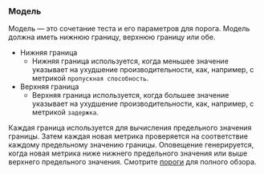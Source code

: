 ### Модель
Модель — это сочетание теста и его параметров для порога.
Модель должна иметь нижнюю границу, верхнюю границу или обе.

- Нижняя граница
  - Нижняя граница используется, когда меньшее значение указывает на ухудшение производительности,
  как, например, с метрикой `пропускная способность`.
- Верхняя граница
  - Верхняя граница используется, когда большее значение указывает на ухудшение производительности,
  как, например, с метрикой `задержка`.

Каждая граница используется для вычисления предельного значения границы.
Затем каждая новая метрика проверяется на соответствие каждому предельному значению границы.
Оповещение генерируется, когда новая метрика ниже нижнего предельного значения или выше верхнего предельного значения.
Смотрите [пороги](/ru/docs/explanation/thresholds/) для полного обзора.